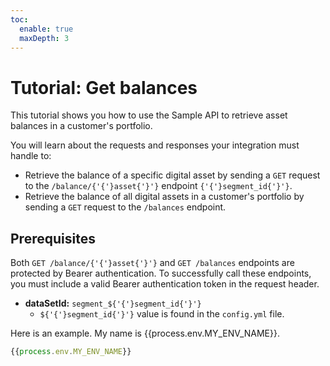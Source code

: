 ```yaml
---
toc:
  enable: true
  maxDepth: 3
---
```



# Tutorial: Get balances

This tutorial shows you how to use the Sample API to retrieve asset balances in a customer's portfolio.

You will learn about the requests and responses your integration must handle to:

* Retrieve the balance of a specific digital asset by sending a `GET` request to the `/balance/{'{'}asset{'}'}` endpoint `{'{'}segment_id{'}'}`.
* Retrieve the balance of all digital assets in a customer's portfolio by sending a `GET` request to the `/balances` endpoint.


## Prerequisites

Both `GET /balance/{'{'}asset{'}'}` and `GET /balances` endpoints are protected by Bearer authentication. To successfully call these endpoints, you must include a valid Bearer authentication token in the request header.

- **dataSetId:** `segment_${'{'}segment_id{'}'}`
  - `${'{'}segment_id{'}'}` value is found in the `config.yml` file.



Here is an example. My name is {{process.env.MY_ENV_NAME}}.

```js
{{process.env.MY_ENV_NAME}}
```
